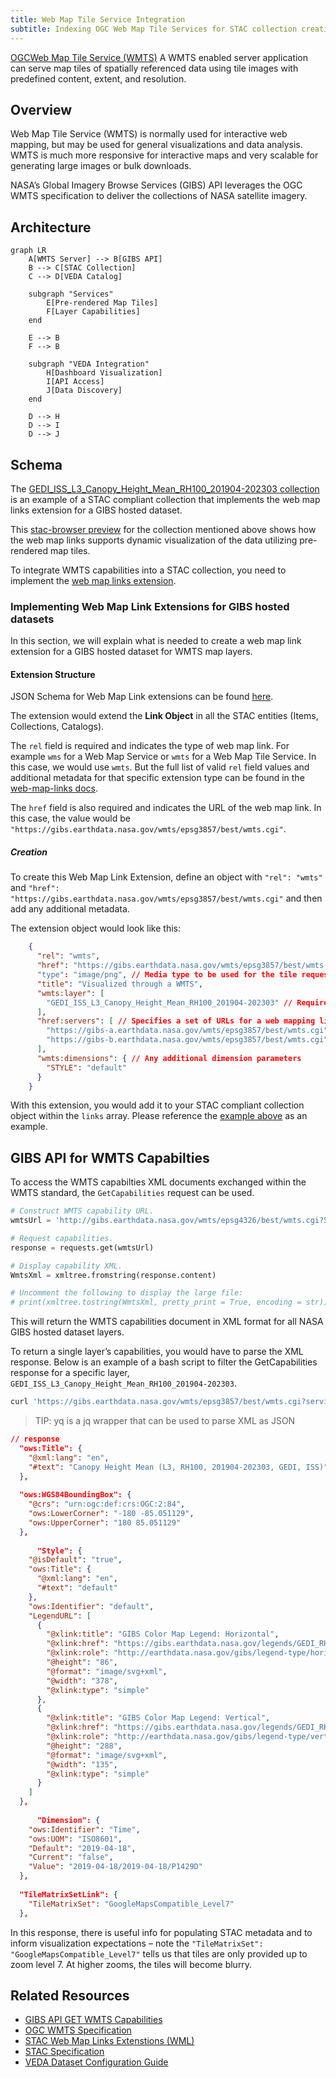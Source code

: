 ```yaml
---
title: Web Map Tile Service Integration
subtitle: Indexing OGC Web Map Tile Services for STAC collection creation
---
```


[OGCWeb Map Tile Service (WMTS)](https://www.ogc.org/standards/wmts/) 
A WMTS enabled server application can serve map tiles of spatially referenced data using tile images with predefined content, extent, and resolution.

## Overview 
Web Map Tile Service (WMTS) is normally used for interactive web mapping, but may be used for general visualizations and data analysis. WMTS is much more responsive for interactive maps and very scalable for generating large images or bulk downloads.

NASA's Global Imagery Browse Services (GIBS) API leverages the OGC WMTS specification to deliver the collections of NASA satellite imagery.

## Architecture

```mermaid
graph LR
    A[WMTS Server] --> B[GIBS API]
    B --> C[STAC Collection]
    C --> D[VEDA Catalog]
    
    subgraph "Services"
        E[Pre-rendered Map Tiles]
        F[Layer Capabilities] 
    end
    
    E --> B
    F --> B
    
    subgraph "VEDA Integration"
        H[Dashboard Visualization]
        I[API Access]
        J[Data Discovery]
    end
    
    D --> H
    D --> I
    D --> J
```

## Schema
The [GEDI_ISS_L3_Canopy_Height_Mean_RH100_201904-202303 collection](https://staging.openveda.cloud/api/stac/collections/GEDI_ISS_L3_Canopy_Height_Mean_RH100_201904-202303) is an example of a STAC compliant collection that implements the web map links extension for a GIBS hosted dataset.

This [stac-browser preview](https://radiantearth.github.io/stac-browser/#/external/staging.openveda.cloud/api/stac/collections/GEDI_ISS_L3_Canopy_Height_Mean_RH100_201904-202303?.language=en) for the collection mentioned above shows how the web map links supports dynamic visualization of the data utilizing pre-rendered map tiles.

To integrate WMTS capabilities into a STAC collection, you need to implement the [web map links extension](https://github.com/stac-extensions/web-map-links). 

### Implementing Web Map Link Extensions for GIBS hosted datasets
In this section, we will explain what is needed to create a web map link extension for a GIBS hosted dataset for WMTS map layers.

#### Extension Structure

JSON Schema for Web Map Link extensions can be found [here](https://stac-extensions.github.io/web-map-links/v1.2.0/schema.json).

The extension would extend the **Link Object** in all the STAC entities (Items, Collections, Catalogs). 

The `rel` field is required and indicates the type of web map link. For example `wms` for a Web Map Service or `wmts` for a Web Map Tile Service. In this case, we would use `wmts`. But the full list of valid `rel` field values and additional metadata for that specific extension type can be found in the [web-map-links docs](https://github.com/stac-extensions/web-map-links?tab=readme-ov-file#link-object-fields).

The `href` field is also required and indicates the URL of the web map link. In this case, the value would be `"https://gibs.earthdata.nasa.gov/wmts/epsg3857/best/wmts.cgi"`.

##### Creation

To create this Web Map Link Extension, define an object with `"rel": "wmts"` and `"href": "https://gibs.earthdata.nasa.gov/wmts/epsg3857/best/wmts.cgi"` and then add any additional metadata.

The extension object would look like this:
```json
    {
      "rel": "wmts", 
      "href": "https://gibs.earthdata.nasa.gov/wmts/epsg3857/best/wmts.cgi", // Required: Link to the WMTS wihtout any specific query parameters
      "type": "image/png", // Media type to be used for the tile requests
      "title": "Visualized through a WMTS",
      "wmts:layer": [
        "GEDI_ISS_L3_Canopy_Height_Mean_RH100_201904-202303" // Required: specific layers to show on map by default. Can be a list of layer names or a single layer name
      ],
      "href:servers": [ // Specifies a set of URLs for a web mapping library so requests can be sent to multiple servers to avoid request limits
        "https://gibs-a.earthdata.nasa.gov/wmts/epsg3857/best/wmts.cgi",
        "https://gibs-b.earthdata.nasa.gov/wmts/epsg3857/best/wmts.cgi"
      ],
      "wmts:dimensions": { // Any additional dimension parameters
        "STYLE": "default"
      }
    }
```

With this extension, you would add it to your STAC compliant collection object within the `links` array. Please reference the [example above](./wmts.html#schema) as an example.

## GIBS API for WMTS Capabilties
To access the WMTS capabilties XML documents exchanged within the WMTS standard, the `GetCapabilities` request can be used.

```python
# Construct WMTS capability URL.
wmtsUrl = 'http://gibs.earthdata.nasa.gov/wmts/epsg4326/best/wmts.cgi?SERVICE=WMTS&REQUEST=GetCapabilities'

# Request capabilities.
response = requests.get(wmtsUrl)

# Display capability XML.
WmtsXml = xmltree.fromstring(response.content)

# Uncomment the following to display the large file:
# print(xmltree.tostring(WmtsXml, pretty_print = True, encoding = str))
```
This will return the WMTS capabilities document in XML format for all NASA GIBS hosted dataset layers.

To return a single layer's capabilities, you would have to parse the XML response. Below is an example of a bash script to filter the GetCapabilities response for a specific layer, `GEDI_ISS_L3_Canopy_Height_Mean_RH100_201904-202303`.

```bash
curl 'https://gibs.earthdata.nasa.gov/wmts/epsg3857/best/wmts.cgi?service=wmts&request=GetCapabilities' | xq '.Capabilities.Contents.Layer[] | select( .["ows:Identifier"] | contains("GEDI_ISS_L3_Canopy_Height_Mean_RH100_201904-202303"))'
```
> TIP: yq is a jq wrapper that can be used to parse XML as JSON

```json
// response
  "ows:Title": {
    "@xml:lang": "en",
    "#text": "Canopy Height Mean (L3, RH100, 201904-202303, GEDI, ISS)"
  },
	
  "ows:WGS84BoundingBox": {
    "@crs": "urn:ogc:def:crs:OGC:2:84",
    "ows:LowerCorner": "-180 -85.051129",
    "ows:UpperCorner": "180 85.051129"
  },
	
	  "Style": {
    "@isDefault": "true",
    "ows:Title": {
      "@xml:lang": "en",
      "#text": "default"
    },
    "ows:Identifier": "default",
    "LegendURL": [
      {
        "@xlink:title": "GIBS Color Map Legend: Horizontal",
        "@xlink:href": "https://gibs.earthdata.nasa.gov/legends/GEDI_RH100_Mean_Color_Index_H.svg",
        "@xlink:role": "http://earthdata.nasa.gov/gibs/legend-type/horizontal",
        "@height": "86",
        "@format": "image/svg+xml",
        "@width": "378",
        "@xlink:type": "simple"
      },
      {
        "@xlink:title": "GIBS Color Map Legend: Vertical",
        "@xlink:href": "https://gibs.earthdata.nasa.gov/legends/GEDI_RH100_Mean_Color_Index_V.svg",
        "@xlink:role": "http://earthdata.nasa.gov/gibs/legend-type/vertical",
        "@height": "288",
        "@format": "image/svg+xml",
        "@width": "135",
        "@xlink:type": "simple"
      }
    ]
  },
	
	  "Dimension": {
    "ows:Identifier": "Time",
    "ows:UOM": "ISO8601",
    "Default": "2019-04-18",
    "Current": "false",
    "Value": "2019-04-18/2019-04-18/P1429D"
  },
	
  "TileMatrixSetLink": {
    "TileMatrixSet": "GoogleMapsCompatible_Level7"
  },

```

In this response, there is useful info for populating STAC metadata and to inform visualization expectations -- note the `"TileMatrixSet": "GoogleMapsCompatible_Level7"` tells us that tiles are only provided up to zoom level 7. At higher zooms, the tiles will become blurry.


## Related Resources

- [GIBS API GET WMTS Capabilities](https://nasa-gibs.github.io/gibs-api-docs/python-usage/#get-wmts-capabilities)
- [OGC WMTS Specification](https://www.ogc.org/standard/wmts/)
- [STAC Web Map Links Extenstions (WML)](https://github.com/stac-extensions/web-map-links?tab=readme-ov-file#web-map-links-extension-specification)
- [STAC Specification](https://stacspec.org/)
- [VEDA Dataset Configuration Guide](../dashboard-configuration/dataset-configuration.qmd)